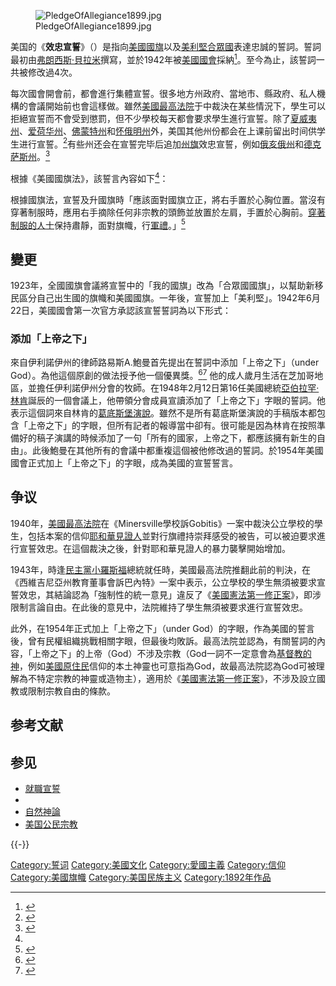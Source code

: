 {{Infobox
|bodyclass   = bordered
|bodystyle   = width: my style;
|headerstyle = background: #eedfcc;
|abovestyle  = font-size: 100%; background: #cdc0b0;
|above = 官方版本<br />（變更以'''''粗體斜體'''''表示）
|header1 = 1892年版本
|data2 = "I pledge allegiance to my Flag and the republic for which it stands, one nation indivisible, with liberty and justice for all."<br />我謹宣誓效忠我的國旗及所代表之共和國，未可分裂之一國，自由平等全民皆享。
|header3 = 1892年至1922年版本
|data4 =  "I pledge allegiance to my Flag and '''''to''''' the republic for which it stands: one nation indivisible, with liberty and justice for all."<br />我謹宣誓效忠我的國旗及'''效忠'''所代表之共和國，未可分裂之一國，自由平等全民皆享。
|header5 = 1923年版本
|data6 = "I pledge allegiance to '''''the''''' Flag '''''of the United States,''''' and to the republic for which it stands; one Nation indivisible with liberty and justice for all."<br />我謹宣誓效忠'''合眾國國旗'''及效忠所代表之共和國，未可分裂之一國，自由平等全民皆享。
|header7 = 1924年至1954年版本
|data8 = "I pledge allegiance to the Flag of the United States '''''of America''''', and to the republic for which it stands; one Nation indivisible with liberty and justice for all."<br />我謹宣誓效忠'''美利堅'''合眾國國旗及效忠所代表之共和國，未可分裂之一國，自由平等全民皆享。
|header9 = 1954年至今
|data10 = "I pledge allegiance to the Flag of the United States of America, and to the republic for which it stands, '''''one Nation under God,''''' indivisible, with liberty and justice for all."<br/>我謹宣誓效忠美利堅合眾國國旗及效忠所代表之共和國，'''上帝之下的國度'''，不可分裂，自由平等全民皆享。
}}
[[File:PledgeOfAllegiance1899.jpg|thumb]]

美国的《'''效忠宣誓'''》（{{lang-en|Pledge of Allegiance}}）是指向[[美國國旗|美國國旗]]以及[[美利堅合眾國|美利堅合眾國]]表達忠誠的誓詞。誓詞最初由[[弗朗西斯·貝拉米|弗朗西斯·貝拉米]]撰寫，並於1942年被[[美國國會|美國國會]]採納<ref>{{cite web|url=http://www.pbs.org/now/society/religionstats2.html|work=NOW with Bill Moyers|title=Society & Community. Faith in America: The Legal Dilemma|trans-title=《社會和社區。美國之信念：法律的困境》|publisher=[[PBS|PBS]]|date=2002年6月29日|accessdate=2013年8月18日|archive-date=2013年9月12日|archive-url=https://web.archive.org/web/20130912053723/http://www.pbs.org/now/society/religionstats2.html|dead-url=no}}</ref>。至今為止，該誓詞一共被修改過4次。

每次國會開會前，都會進行集體宣誓。很多地方州政府、當地市、縣政府、私人機構的會議開始前也會這樣做。雖然[[美國最高法院|美國最高法院]]于{{tsl|en|West Virginia State Board of Education v. Barnette|西弗吉尼亚州教育委员会诉巴内特案}}中裁決在某些情況下，學生可以拒絕宣誓而不會受到懲罰，但不少學校每天都會要求學生進行宣誓。除了[[夏威夷州|夏威夷州]]、[[爱荷华州|爱荷华州]]、[[佛蒙特州|佛蒙特州]]和[[怀俄明州|怀俄明州]]外，美国其他州份都会在上课前留出时间供学生进行宣誓。<ref>{{cite web|url=http://www.takepart.com/photos/these-five-states-do-not-require-pledge-allegiance-schools|title=Pledge of Allegiance in Schools: Not Required in These 4 States|first=Crystal|last=Goss|date=2012-08-13|language=en|deadurl=yes|archiveurl=https://web.archive.org/web/20160724171917/http://www.takepart.com/photos/these-five-states-do-not-require-pledge-allegiance-schools|archivedate=2016-07-24}}</ref>有些州还会在宣誓完毕后追加[[美国州旗|州旗]]效忠宣誓，例如[[俄亥俄州|俄亥俄州]]和[[德克萨斯州|德克萨斯州]]。<ref>{{cite web|title=American & State Pledges|work=Speck's Web|date=2013-11-16|accessdate=2014-09-04|url=http://specksweb.com/pledge/|archive-date=2014-09-04|archive-url=https://web.archive.org/web/20140904215907/http://specksweb.com/pledge/|dead-url=no}}</ref>

根據《美國國旗法》，該誓言內容如下<ref name="Pledge" />：
{{quotation|"I pledge allegiance to the Flag of the United States of America, and to the republic for which it stands, one Nation under God, indivisible, with liberty and justice for all."<br />「我謹宣誓效忠美利堅合眾國國旗及效忠所代表之共和國，上帝之下的國度，不可分裂，自由平等全民皆享。」}}

根據國旗法，宣誓及升國旗時「應該面對國旗立正，將右手置於心胸位置。當沒有穿著制服時，應用右手摘除任何非宗教的頭飾並放置於左肩，手置於心胸前。[[美国制服部队|穿著制服的人士]]保持肅靜，面對旗幟，行[[軍禮|軍禮]]。」<ref name="Pledge">{{cite web |url = http://uscode.house.gov/download/pls/04C1.txt |title = 第四部，第一章，第四節，US Code |date = 2012年1月16日 |accessdate = 2012年1月16日 |deadurl = yes |archiveurl = https://web.archive.org/web/20121014041440/http://uscode.house.gov/download/pls/04C1.txt |archivedate = 2012年10月14日 }}</ref>

== 變更 ==
1923年，全國國旗會議將宣誓中的「我的國旗」改為「合眾國國旗」，以幫助新移民區分自己出生國的旗幟和美國國旗。一年後，宣誓加上「美利堅」。1942年6月22日，美國國會第一次官方承認該宣誓誓詞為以下形式：
{{quotation|I pledge allegiance to the flag of the United States of America, and to the Republic for which it stands, one Nation indivisible, with liberty and justice for all.<br>我謹宣誓效忠美利堅合眾國國旗及效忠所代表之共和國，未可分裂之一國，自由平等全民皆享。}}

=== 添加「上帝之下」 ===
來自伊利諾伊州的律師路易斯A.鮑曼首先提出在誓詞中添加「上帝之下」（under God）。{{le|美国革命女儿会|Daughters of the American Revolution}}為他這個原創的做法授予他一個優異獎。<ref name="autogenerated2007">{{cite book|title=The Pledge of Allegiance: A Revised History and Analysis, 1892-2007 |trans-title=《效忠宣誓：一段修改的歷史和分析，1892年-2007年》|last=Baer |first=John W. |authorlink= |coauthors= |year=2007年 |publisher=Free State Press |location=Annapolis, MD |isbn=}}</ref><ref>{{cite book |title=Religion and the Law in America: An Encyclopedia of Personal Belief |trans-title=《宗教和美國的法律：一部個人信念的百科全書》|last=Merriman |first=Scott A. |url= |year=2007年|publisher=ABC-CLIO |isbn=978-1-85109-863-7}}</ref> 他的成人歲月生活在芝加哥地區，並擔任{{le|美國革命子弟會|Sons of the American Revolution}}伊利諾伊州分會的牧師。在1948年2月12日第16任美國總統[[亞伯拉罕·林肯|亞伯拉罕·林肯]]誕辰的一個會議上，他帶領分會成員宣讀添加了「上帝之下」字眼的誓詞。他表示這個詞來自林肯的[[蓋茲堡演說|葛底斯堡演說]]。雖然不是所有葛底斯堡演說的手稿版本都包含「上帝之下」的字眼，但所有記者的報導當中卻有。很可能是因為林肯在按照準備好的稿子演講的時候添加了一句「所有的國家，上帝之下，都應該擁有新生的自由」。此後鮑曼在其他所有的會議中都重複這個被他修改過的誓詞。於1954年美國國會正式加上「上帝之下」的字眼，成為美國的宣誓誓言。

== 争议 ==
1940年，[[美國最高法院|美國最高法院]]在《Minersville學校訴Gobitis》一案中裁決公立學校的學生，包括本案的信仰[[耶和華見證人|耶和華見證人]]並對行旗禮持崇拜感受的被告，可以被迫要求進行宣誓效忠。在這個裁決之後，針對耶和華見證人的暴力襲擊開始增加。

1943年，時逢[[民主黨_(美國)|民主黨]][[小羅斯福|小羅斯福]]總統就任時，美國最高法院推翻此前的判決，在《西維吉尼亞州教育董事會訴巴內特》一案中表示，公立學校的學生無須被要求宣誓效忠，其結論認為「強制性的統一意見」違反了《[[美國憲法第一修正案|美國憲法第一修正案]]》，即涉限制言論自由。在此後的意見中，法院維持了學生無須被要求進行宣誓效忠。

此外，在1954年正式加上「上帝之下」（under God）的字眼，作為美國的誓言後，曾有民權組織挑戰相關字眼，但最後均敗訴。最高法院並認為，有關誓詞的內容，「上帝之下」的上帝（God）不涉及宗教（God一詞不一定意會為[[基督教的神|基督教的神]]，例如[[美國原住民|美國原住民]]信仰的本土神靈也可意指為God，故最高法院認為God可被理解為不特定宗教的神靈或造物主），適用於《[[美國憲法第一修正案|美國憲法第一修正案]]》，不涉及設立國教或限制宗教自由的條款。

== 参考文献 ==
{{Reflist|colwidth=50em}}

== 参见 ==
* [[就職宣誓|就職宣誓]]
* {{link-en|美國信條|American Creed}}
* [[自然神論|自然神論]]
* [[美国公民宗教|美国公民宗教]]

{{-}}
{{美國官方國家象徵}}

{{DEFAULTSORT:Pledge Of Allegiance}}
[[Category:誓词|Category:誓词]]
[[Category:美國文化|Category:美國文化]]
[[Category:愛國主義|Category:愛國主義]]
[[Category:信仰|Category:信仰]]
[[Category:美國旗幟|Category:美國旗幟]]
[[Category:美国民族主义|Category:美国民族主义]]
[[Category:1892年作品|Category:1892年作品]]